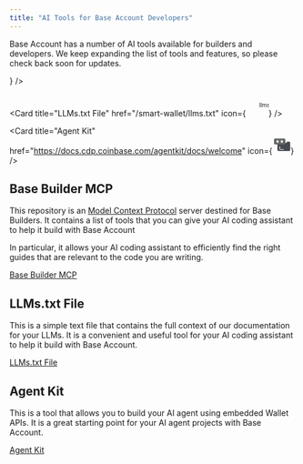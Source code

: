 ```yaml
---
title: "AI Tools for Base Account Developers"
---
```



Base Account has a number of AI tools available for builders and developers.
We keep expanding the list of tools and features, so please check back soon for updates.

<CardGroup>
  <Card
    title="Base Builder MCP"
    href="https://github.com/base/base-builder-mcp"
    icon={<svg
      version="1.0"
      xmlns="http://www.w3.org/2000/svg"
      width="40px"
      height="40px"
      viewBox="0 0 200.000000 200.000000"
      preserveAspectRatio="xMidYMid meet"
    >
      <g
        transform="translate(-30.000000,200.000000) scale(0.100000,-0.100000)"
        fill="currentColor"
        stroke="none"
      >
        <path
          d="M1040 1781 c-66 -20 -118 -66 -433 -379 -354 -354 -363 -365 -321
    -406 36 -36 51 -24 394 319 360 360 379 375 457 360 79 -14 143 -87 143 -163
    0 -69 -27 -103 -285 -362 -260 -261 -274 -279 -239 -314 35 -36 54 -22 299
    225 132 133 260 254 284 270 134 87 306 -49 250 -198 -5 -15 -149 -167 -319
    -338 -210 -210 -314 -322 -325 -348 -26 -64 -13 -99 72 -188 41 -43 84 -81 94
    -84 30 -10 69 20 69 53 0 21 -16 44 -65 92 -36 35 -65 71 -65 80 0 8 138 152
    306 320 342 341 354 357 354 470 0 44 -7 80 -21 110 -44 98 -148 170 -246 170
    l-53 0 0 53 c0 168 -189 307 -350 258z"
        />
        <path
          d="M839 1314 c-295 -294 -314 -320 -312 -433 2 -203 215 -336 395 -248
    40 20 114 88 307 280 210 211 254 259 254 283 0 30 -25 54 -57 54 -13 0 -111
    -91 -276 -254 -140 -140 -265 -259 -277 -265 -12 -6 -44 -11 -71 -11 -90 0
    -162 72 -162 162 0 27 5 59 11 71 6 12 125 137 265 277 163 165 254 263 254
    276 0 27 -19 50 -49 59 -20 6 -53 -23 -282 -251z"
        />
      </g>
    </svg>}
  />
    
  <Card
    title="LLMs.txt File"
    href="/smart-wallet/llms.txt"
    icon={<svg width="40px" height="40px" viewBox="0 0 56 56" xmlns="http://www.w3.org/2000/svg">
      <text
        x="32"
        y="34"
        fontFamily="monospace"
        fontSize="16"
        textAnchor="middle"
        dominantBaseline="middle"
        fontWeight="bold"
        letterSpacing="-1"
        fill="currentColor"
      >
        llms-txt
      </text>
    </svg>}
  />

  <Card
    title="Agent Kit"
    href="https://docs.cdp.coinbase.com/agentkit/docs/welcome"
    icon={<svg width="32px" height="32px" viewBox="0 0 64 64" fill="none" xmlns="http://www.w3.org/2000/svg">
      <rect x="18" y="21" width="45" height="33" rx="4" fill="#474950" />
      <rect x="6" y="10" width="40" height="21" rx="4" fill="#676869" />
      <rect x="15" y="16" width="7" height="9" rx="3.5" fill="white" />
      <rect x="30" y="16" width="7" height="9" rx="3.5" fill="white" />
      <path
        d="M46 17H49C50.1046 17 51 17.8954 51 19V23C51 24.1046 50.1046 25 49 25H46V17Z"
        fill="white"
      />
      <path
        d="M6 25L3 25C1.89543 25 1 24.1046 1 23L1 19C1 17.8954 1.89543 17 3 17L6 17L6 25Z"
        fill="white"
      />
      <path
        d="M24.0874 48.349C24.0874 48.9438 24.5687 49.4251 25.1635 49.4251H39.7729C40.3677 49.4251 40.849 48.9438 40.849 48.349C40.849 47.7542 40.3677 47.2729 39.7729 47.2729H25.1635C24.5687 47.2729 24.0874 47.7542 24.0874 48.349Z"
        fill="white"
      />
      <path
        d="M24.3161 45.1342C24.5269 45.345 24.8019 45.4496 25.0768 45.4496C25.3518 45.4496 25.6268 45.345 25.8376 45.1342L28.5277 42.4441C28.9492 42.0241 28.9492 41.3426 28.5277 40.9226L25.9213 38.3161C25.4998 37.8946 24.8198 37.8946 24.3998 38.3161C23.9783 38.7361 23.9783 39.4176 24.3998 39.8376L26.2441 41.6818L24.3161 43.6113C23.8946 44.0313 23.8946 44.7128 24.3161 45.1328L24.3161 45.1342Z"
        fill="white"
      />
    </svg>}
  />
    
</CardGroup>

## Base Builder MCP

This repository is an [Model Context Protocol](https://modelcontextprotocol.io/introduction) server destined for Base Builders.
It contains a list of tools that you can give your AI coding assistant to help it build with Base Account

In particular, it allows your AI coding assistant to efficiently find the right guides that are relevant to the code you are writing.

[Base Builder MCP](https://github.com/base/base-builder-mcp)

## LLMs.txt File

This is a simple text file that contains the full context of our documentation for your LLMs.
It is a convenient and useful tool for your AI coding assistant to help it build with Base Account.

[LLMs.txt File](/smart-wallet/llms.txt)

## Agent Kit

This is a tool that allows you to build your AI agent using embedded Wallet APIs.
It is a great starting point for your AI agent projects with Base Account.

[Agent Kit](https://docs.cdp.coinbase.com/agentkit/docs/welcome)


<PolicyBanner />